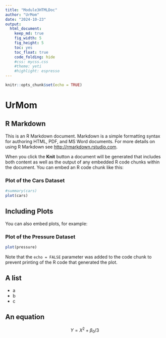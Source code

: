 ```yaml
---
title: "Module3HTMLDoc"
author: "UrMom"
date: "2024-10-23"
output: 
  html_document:
    keep_md: true
    fig_width: 5
    fig_height: 5
    toc: yes
    toc_float: true
    code_folding: hide
    #css: mycss.css
    #theme: yeti
    #highlight: espresso
---
```


```r
knitr::opts_chunk$set(echo = TRUE)
```

# UrMom

## R Markdown {#nextsteps .emphasized}

This is an R Markdown document. Markdown is a simple formatting syntax for authoring HTML, PDF, and MS Word documents. For more details on using R Markdown see <http://rmarkdown.rstudio.com>.

When you click the **Knit** button a document will be generated that includes both content as well as the output of any embedded R code chunks within the document. You can embed an R code chunk like this:

### Plot of the Cars Dataset

```r
#summary(cars)
plot(cars)
```

## Including Plots

You can also embed plots, for example:

### Plot of the Pressure Dataset

```r
plot(pressure)
```

Note that the `echo = FALSE` parameter was added to the code chunk to prevent printing of the R code that generated the plot.

## A list

* a
* b
* c

## An equation

$$ Y = X^2 + \beta_0/3 $$
